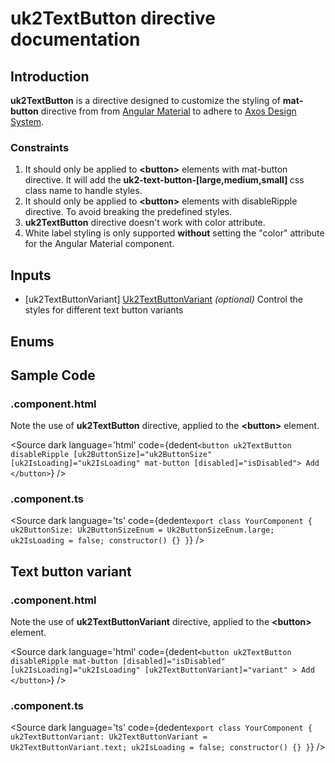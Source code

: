 
# uk2TextButton directive documentation

## Introduction
<p>
<strong>uk2TextButton</strong> is a directive designed to customize the styling of <strong>mat-button</strong> directive from from <a href='https://v15.material.angular.io/components/button/overview'>Angular Material</a> to adhere to <a href="https://www.figma.com/file/xNJe50LNYYGhQ1Q1C3zs4b/%F0%9F%91%B7%E2%80%8D%E2%99%82%EF%B8%8F-Framework-Core---Web-2.0?node-id=752%3A27363&t=zlTHs2LZclf3UA1Z-0">Axos Design System</a>.
</p>

### Constraints
<ol>
  <li>
    It should only be applied to <strong>&lt;button&gt;</strong> elements with mat-button directive. It will add the <strong> uk2-text-button-[large,medium,small] </strong> css class name to handle styles.
  </li>
  <li>
    It should only be applied to <strong>&lt;button&gt;</strong> elements with disableRipple directive. To avoid breaking the predefined styles.
  </li>
  <li>
    <strong>uk2TextButton</strong> directive doesn't work with color attribute.
  </li>
  <li>
    White label styling is only supported <strong>without</strong> setting the "color" attribute for the Angular Material component.
  </li>
</ol>

<PrerequisitesDoc></PrerequisitesDoc>

## Inputs

<ul>
  <InputList/>
  <li>[uk2TextButtonVariant] <u>Uk2TextButtonVariant</u> <i>(optional)</i> Control the styles for different text button variants</li>
</ul>

<InlineLoadingDoc></InlineLoadingDoc>

## Enums
<ButtonEnums/>
<Source
  dark
  language='ts'
  code={dedent`
      \r
      export enum Uk2TextButtonVariant {
        button = 'button',
        text = 'text',
      }
  `}
/>

## Sample Code
### .component.html
<p>
  Note the use of <strong>uk2TextButton</strong> directive, applied to the <strong>&lt;button&gt;</strong> element.
</p>

<Source
  dark
  language='html'
  code={dedent`
    <button uk2TextButton disableRipple [uk2ButtonSize]="uk2ButtonSize" [uk2IsLoading]="uk2IsLoading" mat-button [disabled]="isDisabled">
       Add
    </button>
  `}
/>

### .component.ts

<Source
  dark
  language='ts'
  code={dedent`
    export class YourComponent {
      uk2ButtonSize: Uk2ButtonSizeEnum = Uk2ButtonSizeEnum.large;
      uk2IsLoading = false;
      constructor() {}
    }
  `}
/>

<InlineExampleDoc></InlineExampleDoc>

## Text button variant
### .component.html
<p>
  Note the use of <strong>uk2TextButtonVariant</strong> directive, applied to the <strong>&lt;button&gt;</strong> element.
</p>

<Source
  dark
  language='html'
  code={dedent`
    <button
      uk2TextButton
      disableRipple
      mat-button
      [disabled]="isDisabled"
      [uk2IsLoading]="uk2IsLoading"
      [uk2TextButtonVariant]="variant"
    >
       Add
    </button>
  `}
/>

### .component.ts

<Source
  dark
  language='ts'
  code={dedent`
    export class YourComponent {
      uk2TextButtonVariant: Uk2TextButtonVariant = Uk2TextButtonVariant.text;
      uk2IsLoading = false;
      constructor() {}
    }
  `}
/>
